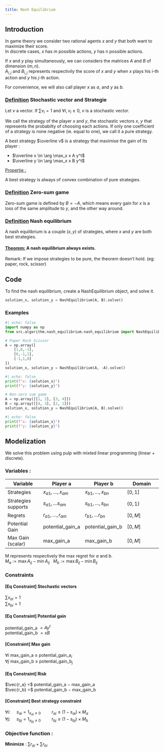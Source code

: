 ```yaml
---
title: Nash Equilibrium
---
```


## Introduction

In game theory we consider two rational agents $x$ and $y$ that both want to maximize their score. \
In discrete cases, $x$ has $m$ possible actions, $y$ has n possible actions. 

If $x$ and $y$ play simultaneously, we can considers the matrices $A$ and $B$ of dimension $(m,n)$. \
$A_{i,j}$ and $B_{i, j}$ represents respectivily the score of $x$ and $y$ when $x$ plays his $i$-th action and $y$ his $j$-th action.

For convenience, we will also call player $x$ as $a$, and $y$ as $b$.

### <ins>Definition</ins> Stochastic vector and Strategie
Let $v$ a vector. If $\sum v_i = 1$ and $\forall i, v_i \geq 0$, $v$ is a stochastic vector.

We call the strategy of the player $x$ and $y$, the stochastic vectors $x$, $y$ that represents the probabilty of choosing each actions.
If only one coefficient of a strategy is none negative (ie. equal to one), we call it a pure strategy.

A best strategy $\overline v$ is a strategy that maximise the gain of its player : \

* $\overline x \in \arg \max_x x A y^t$
* $\overline y \in \arg \max_x x B y^t$

<ins>Propertie :</ins> A best strategy is always of convex combination of pure strategies.

### <ins>Definition</ins> Zero-sum game 
Zero-sum game is defined by $B = -A$, which means every gain for $x$ is a loss of the same amplitude to $y$, and the other way around.


### <ins>Definition</ins> Nash equilibrium 
A nash equilibrium is a couple $(x, y)$ of strategies, where $x$ and $y$ are both best strategies.

#### <ins>Theorem:</ins> A nash equilibrium always exists.
Remark: If we impose strategies to be pure, the theorem doesn't hold. (eg: paper, rock, scissor)

## Code

To find the nash equilibrium, create a NashEquilibrium object, and solve it.

```python
solution_x, solution_y = NashEquilibrium(A, B).solve()
```

### Examples

```python
#| echo: false
import numpy as np
from src.algorithm.nash_equilibrium.nash_equilibrium import NashEquilibrium
```

```python
# Paper Rock Scissor
A = np.array([
    [1,0,-1],
    [0,-1,1],
    [-1,1,0]
])
solution_x, solution_y = NashEquilibrium(A, -A).solve()
```
```python
#| echo: false
print(f"x: {solution_x}")
print(f"y: {solution_y}")
```

```python
# Non-zero sum game
A = np.array([[1, 2], [3, 4]]) 
B = np.array([[4, 3], [2, 1]])
solution_x, solution_y = NashEquilibrium(A, B).solve()
```
```python
#| echo: false
print(f"x: {solution_x}")
print(f"y: {solution_y}")
```


## Modelization

We solve this problem using pulp with mixted linear programming (linear + discrete).

### Variables :

| Variable | Player a | Player b | Domain
|- | - | - | - |
| Strategies | $x_{a1}, \dots, x_{am}$ | $x_{b1}, \dots, x_{bn}$ | $[0,1]$ |
| Strategies supports | $s_{a1}, \dots s_{am}$ | $s_{b1}, \dots, s_{bn}$ | $\{0, 1\}$ |
| Regrets | $r_{a1}, \dots, r_{am}$ | $r_{b1}, \dots r_{bn}$ | $[0, M]$
| Potential Gain | potential_gain_a | potential_gain_b | $[0, M]$
| Max Gain (scalar) | max_gain_a | max_gain_b | $[0, M]$

M represents respectively the max regret for $a$ and $b$. \
$M_a := \max A_{ij} - \min A_{ij}$ \ 
$M_b := \max B_{ij} - \min B_{ij}$

### Constraints
#### [Eq Constraint] Stochastic vectors
$\sum x_{ai} = 1$ \
$\sum x_{bi} = 1$

#### [Eq Constraint] Potential gain
potential_gain_a $= A y^t$ \
potential_gain_b $= x B$

#### [Constraint] Max gain
$\forall i$ max_gain_a $\geq$ potential_gain_a$_i$ \
$\forall j$ max_gain_b $\geq$ potential_gain_b$_j$

#### [Eq Constraint] Risk
$\vec{r_a} =$ potential_gain_a $-$ max_gain_a \
$\vec{r_b} =$ potential_gain_b $-$ max_gain_b

#### [Constraint] Best strategy constraint
$\forall i :\quad$ $s_{ai} = 1_{x_{ai} \neq 0}\qquad$ $r_{ai} \leq (1 - s_{ai}) \times M_a$ \
$\forall j :\quad$ $s_{bj} = 1_{x_{bj} \neq 0}\qquad$ $r_{bj} \leq (1 - s_{bj}) \times M_b$

### Objective function :

**Minimize** : $\sum r_{ai} + \sum r_{bi}$